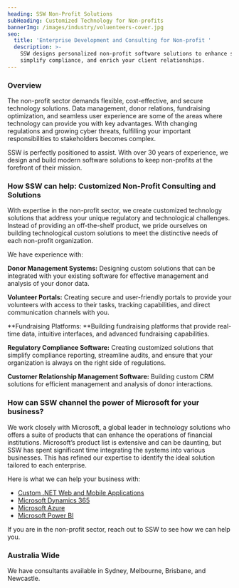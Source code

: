 ```yaml
---
heading: SSW Non-Profit Solutions
subHeading: Customized Technology for Non-profits
bannerImg: /images/industry/voluenteers-cover.jpg
seo:
  title: 'Enterprise Development and Consulting for Non-profit '
  description: >-
    SSW designs personalized non-profit software solutions to enhance security,
    simplify compliance, and enrich your client relationships.
---
```


### Overview

The non-profit sector demands flexible, cost-effective, and secure technology solutions. Data management, donor relations, fundraising optimization, and seamless user experience are some of the areas where technology can provide you with key advantages. With changing regulations and growing cyber threats, fulfilling your important responsibilities to stakeholders becomes complex. 

SSW is perfectly positioned to assist. With over 30 years of experience, we design and build modern software solutions to keep non-profits at the forefront of their mission. 

### How SSW can help: Customized Non-Profit Consulting and Solutions  

With expertise in the non-profit sector, we create customized technology solutions that address your unique regulatory and technological challenges. Instead of providing an off-the-shelf product, we pride ourselves on building technological custom solutions to meet the distinctive needs of each non-profit organization. 

We have experience with: 

**Donor Management Systems:** Designing custom solutions that can be integrated with your existing software for effective management and analysis of your donor data. 

**Volunteer Portals:** Creating secure and user-friendly portals to provide your volunteers with access to their tasks, tracking capabilities, and direct communication channels with you. 

**Fundraising Platforms: **Building fundraising platforms that provide real-time data, intuitive interfaces, and advanced fundraising capabilities. 

**Regulatory Compliance Software:** Creating customized solutions that simplify compliance reporting, streamline audits, and ensure that your organization is always on the right side of regulations. 

**Customer Relationship Management Software:** Building custom CRM solutions for efficient management and analysis of donor interactions. 

<VideoEmbed url="https://www.youtube.com/watch?v=g4_MnAZJpxg" />

### How can SSW channel the power of Microsoft for your business? 

We work closely with Microsoft, a global leader in technology solutions who offers a suite of products that can enhance the operations of financial institutions. Microsoft’s product list is extensive and can be daunting, but SSW has spent significant time integrating the systems into various businesses. This has refined our expertise to identify the ideal solution tailored to each enterprise. 

Here is what we can help your business with: 

* [Custom .NET Web and Mobile Applications](https://www.ssw.com.au/consulting/web-applications) 
* [Microsoft Dynamics 365](https://www.ssw.com.au/consulting/dynamics-365) 
* [Microsoft Azure](https://www.ssw.com.au/consulting/alm-azure-devops) 
* [Microsoft Power BI](https://www.ssw.com.au/consulting/power-bi) 

If you are in the non-profit sector, reach out to SSW to see how we can help you. 

<BookingButton buttonText="Book a FREE Initial Meeting" />

### Australia Wide 

We have consultants available in Sydney, Melbourne, Brisbane, and Newcastle. 
